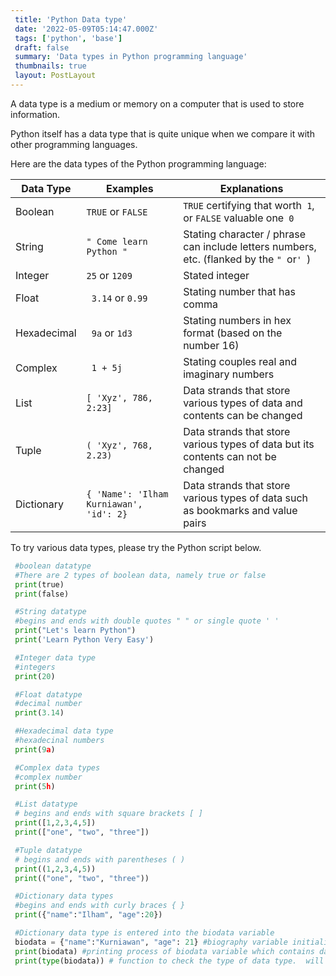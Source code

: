 ```yaml
---
 title: 'Python Data type'
 date: '2022-05-09T05:14:47.000Z'
 tags: ['python', 'base']
 draft: false
 summary: 'Data types in Python programming language'
 thumbnails: true
 layout: PostLayout
---
```


 A data type is a medium or memory on a computer that is used to store information.

 Python itself has a data type that is quite unique when we compare it with other programming languages.

 Here are the data types of the Python programming language:

 |  Data Type   |  Examples                                |  Explanations                                                                            |  
 |  ----------- |  --------------------------------------- |  --------------------------------------------------------------------------------------- |
 |  Boolean     |  `TRUE` or `FALSE`                       |  `TRUE` certifying that worth` 1`, or `FALSE` valuable one` 0`                           |
 |  String      |  `" Come learn Python "`                 |  Stating character / phrase can include letters numbers, etc. (flanked by the `" `or`' `) |
 |  Integer     |  `25` or `1209`                          |  Stated integer                                                                          |
 |  Float       |  ` 3.14` or `0.99`                       |  Stating number that has comma                                                           |
 |  Hexadecimal |  ` 9a` or `1d3`                          |  Stating numbers in hex format (based on the number 16)                                  |
 |  Complex     |  ` 1 + 5j`                               |  Stating couples real and imaginary numbers                                              |
 |  List        |  `[ 'Xyz', 786, 2:23]`                   |  Data strands that store various types of data and contents can be changed               |
 |  Tuple       |  `( 'Xyz', 768, 2.23)`                   |  Data strands that store various types of data but its contents can not be changed       |
 |  Dictionary  |  `{ 'Name': 'Ilham Kurniawan', 'id': 2}` |  Data strands that store various types of data such as bookmarks and value pairs         |

 To try various data types, please try the Python script below.

```python:data-type.py
 #boolean datatype
 #There are 2 types of boolean data, namely true or false
 print(true)
 print(false)

 #String datatype
 #begins and ends with double quotes " " or single quote ' '
 print("Let's learn Python")
 print('Learn Python Very Easy')

 #Integer data type
 #integers
 print(20)

 #Float datatype
 #decimal number
 print(3.14)

 #Hexadecimal data type
 #hexadecinal numbers
 print(9a)

 #Complex data types
 #complex number
 print(5h)

 #List datatype
 # begins and ends with square brackets [ ]
 print([1,2,3,4,5])
 print(["one", "two", "three"])

 #Tuple datatype
 # begins and ends with parentheses ( )
 print((1,2,3,4,5))
 print(("one", "two", "three"))

 #Dictionary data types
 #begins and ends with curly braces { }
 print({"name":"Ilham", "age":20})

 #Dictionary data type is entered into the biodata variable
 biodata = {"name":"Kurniawan", "age": 21} #biography variable initialization process
 print(biodata) #printing process of biodata variable which contains data type Dictionary
 print(type(biodata)) # function to check the type of data type.  will show <class 'dict'> which means dict is a data type dictionary
```
